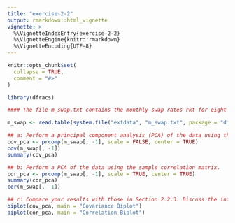 ```yaml
---
title: "exercise-2-2"
output: rmarkdown::html_vignette
vignette: >
  %\VignetteIndexEntry{exercise-2-2}
  %\VignetteEngine{knitr::rmarkdown}
  %\VignetteEncoding{UTF-8}
---
```


```r
knitr::opts_chunk$set(
  collapse = TRUE,
  comment = "#>"
)
```

```r
library(dfracs)
```

```r
#### The file m_swap.txt contains the monthly swap rates rkt for eight maturities Tk = 1,2,3,4,5,7,10, and 30 years from July 2000 to June 2007.

m_swap <- read.table(system.file("extdata", "m_swap.txt", package = "dfracs"), header = TRUE, skip = 1)

## a: Perform a principal component analysis (PCA) of the data using the sample covariance matrix.
cov_pca <- prcomp(m_swap[, -1], scale = FALSE, center = TRUE)
cov(m_swap[, -1])
summary(cov_pca)

## b: Perform a PCA of the data using the sample correlation matrix.
cor_pca <- prcomp(m_swap[, -1], scale = TRUE, center = TRUE) 
summary(cor_pca)
cor(m_swap[, -1])

## c: Compare your results with those in Section 2.2.3. Discuss the influence of sampling frequency on the result.
biplot(cov_pca, main = "Covariance Biplot")
biplot(cor_pca, main = "Correlation Biplot")
```

